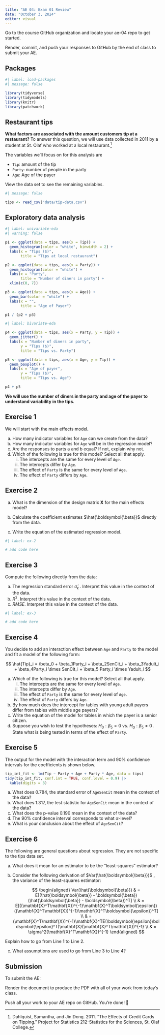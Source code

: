 ```yaml
---
title: "AE 04: Exam 01 Review"
date: "October 3, 2024"
editor: visual
---
```


::: callout-important
Go to the course GitHub organization and locate your ae-04 repo to get started.

Render, commit, and push your responses to GitHub by the end of class to submit your AE.
:::

## Packages

```r
#| label: load-packages
#| message: false

library(tidyverse)
library(tidymodels)
library(knitr)
library(patchwork)
```

## Restaurant tips

**What factors are associated with the amount customers tip at a restaurant?** To answer this question, we will use data collected in 2011 by a student at St. Olaf who worked at a local restaurant.[^1]

[^1]: Dahlquist, Samantha, and Jin Dong. 2011. "The Effects of Credit Cards on Tipping." Project for Statistics 212-Statistics for the Sciences, St. Olaf College.

The variables we'll focus on for this analysis are

-   `Tip`: amount of the tip
-   `Party`: number of people in the party
-   `Age`: Age of the payer

View the data set to see the remaining variables.

```r
#| message: false

tips <- read_csv("data/tip-data.csv")
```

## Exploratory data analysis

```r
#| label: univariate-eda
#| warning: false

p1 <- ggplot(data = tips, aes(x = Tip)) + 
  geom_histogram(color = "white", binwidth = 2) +
  labs(x = "Tips ($)",
       title = "Tips at local restaurant")

p2 <- ggplot(data = tips, aes(x = Party)) + 
  geom_histogram(color = "white") +
  labs(x = "Party",
       title = "Number of diners in party") +
  xlim(c(0, 7))

p3 <- ggplot(data = tips, aes(x = Age)) + 
  geom_bar(color = "white") +
  labs(x = "",
       title = "Age of Payer") 

p1 / (p2 + p3)
```

```r
#| label: bivariate-eda

p4 <- ggplot(data = tips, aes(x = Party, y = Tip)) + 
  geom_jitter() + 
  labs(x = "Number of diners in party", 
       y = "Tips ($)",
       title = "Tips vs. Party")

p5 <- ggplot(data = tips, aes(x = Age, y = Tip)) + 
  geom_boxplot() + 
  labs(x = "Age of payer", 
       y = "Tips ($)",
       title = "Tips vs. Age")

p4 + p5
```

**We will use the number of diners in the party and age of the payer to understand variability in the tips.**

## Exercise 1

We will start with the main effects model.

a.  How many indicator variables for `Age` can we create from the data?
b.  How many indicator variables for `Age` will be in the regression model?
c.  Are the responses to parts a and b equal? If not, explain why not.
d.  Which of the following is true for this model? Select all that apply.
    i.  The intercepts are the same for every level of `Age`.
    ii. The intercepts differ by `Age`.
    iii. The effect of `Party` is the same for every level of `Age`.
    iv. The effect of `Party` differs by `Age`.

## Exercise 2

a.  What is the dimension of the design matrix $\mathbf{X}$ for the main effects model?

b.  Calculate the coefficient estimates $\hat{\boldsymbol{\beta}}$ directly from the data.

c.  Write the equation of the estimated regression model.

```r
#| label: ex-2

# add code here 

```

## Exercise 3

Compute the following directly from the data:

a.  The regression standard error $\hat{\sigma}_{\epsilon}$ . Interpret this value in the context of the data.
b.  $R^2$. Interpret this value in the context of the data.
c.  $RMSE$. Interpret this value in the context of the data.

```r
#| label: ex-3

# add code here

```

## Exercise 4

You decide to add an interaction effect between `Age` and `Party` to the model and fit a model of the following form:

$$
\hat{Tip}_i = \beta_0 + \beta_1Party_i + \beta_2SenCit_i + \beta_3Yadult_i + \beta_4Party_i \times SenCit_i + \beta_5 Party_i \times Yadult_i 
$$

a.  Which of the following is true for this model? Select all that apply.
    i.  The intercepts are the same for every level of `Age`.
    ii. The intercepts differ by `Age`.
    iii. The effect of `Party` is the same for every level of `Age`.
    iv. The effect of `Party` differs by `Age`.
b.  By how much does the intercept for tables with young adult payers differ from tables with middle age payers?
c.  Write the equation of the model for tables in which the payer is a senior citizen.
d.  Suppose you wish to test the hypotheses: $H_0: \beta_5 = 0 \text{ vs. }H_a: \beta_5 \neq 0$ . State what is being tested in terms of the effect of `Party`.

## Exercise 5

The output for the model with the interaction term and 90% confidence intervals for the coefficients is shown below.

```r
tip_int_fit <- lm(Tip ~ Party + Age + Party * Age, data = tips)
tidy(tip_int_fit, conf.int = TRUE, conf.level = 0.9) |>
  kable(digits = 3)
```

a.  What does 0.784, the standard error of `AgeSenCit` mean in the context of the data?
b.  What does 1.317, the test statistic for `AgeSenCit` mean in the context of the data?
c.  What does the p-value 0.190 mean in the context of the data?
d.  The 90% confidence interval corresponds to what $\alpha$-level?
e.  What is your conclusion about the effect of `AgeSenCit`?

## Exercise 6

The following are general questions about regression. They are not specific to the tips data set.

a.  What does it mean for an estimator to be the "least-squares" estimator?

b.  Consider the following derivation of $Var(\hat{\boldsymbol{\beta}})$ , the variance of the least-squares estimator:

    $$
    \begin{aligned}
    Var(\hat{\boldsymbol{\beta}}) & = E[(\hat{\boldsymbol{\beta}} - \boldsymbol{\beta})(\hat{\boldsymbol{\beta}} - \boldsymbol{\beta})^T] \\
    & = E[((\mathbf{X}^T\mathbf{X})^{-1}\mathbf{X}^T\boldsymbol{\epsilon})((\mathbf{X}^T\mathbf{X})^{-1}\mathbf{X}^T\boldsymbol{\epsilon})^T] \\
    & = (\mathbf{X}^T\mathbf{X})^{-1}\mathbf{X}^TE(\boldsymbol{\epsilon}\boldsymbol{\epsilon}^T)\mathbf{X}(\mathbf{X}^T\mathbf{X})^{-1} \\
    & = \sigma^2(\mathbf{X}^T\mathbf{X})^{-1}
    \end{aligned}
    $$

Explain how to go from Line 1 to Line 2.

c.  What assumptions are used to go from Line 3 to Line 4?

::: callout-important
# Submission

To submit the AE:

Render the document to produce the PDF with all of your work from today's class.

Push all your work to your AE repo on GitHub. You're done! 🎉
:::
